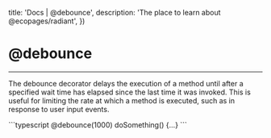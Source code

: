 

  title: 'Docs | @debounce',
  description: 'The place to learn about @ecopages/radiant',
})

# @debounce
---

The debounce decorator delays the execution of a method until after a specified wait time has elapsed since the last time it was invoked. This is useful for limiting the rate at which a method is executed, such as in response to user input events.

<CodeBlock >
```typescript
@debounce(1000) doSomething() {...}
```
</CodeBlock>
